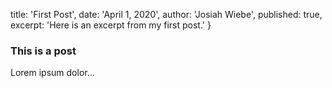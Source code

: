 
  title: 'First Post',
  date: 'April 1, 2020',
  author: 'Josiah Wiebe',
  published: true,
  excerpt: 'Here is an excerpt from my first post.'
}


### This is a post

Lorem ipsum dolor...